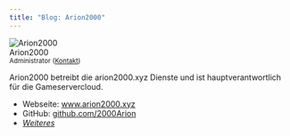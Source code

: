 ```yaml
---
title: "Blog: Arion2000"
---
```


<div>
     <div className="col col--6 authorCol_node_modules-@docusaurus-theme-classic-lib-theme-BlogPostItem-Header-Authors-styles-module">
        <div className="avatar margin-bottom--sm">
            <img className="avatar__photo" src="https://img.arion2000.xyz/r/Arion2000-logo.png" alt="Arion2000" itemprop="image"></img>
            <div className="avatar__intro" itemprop="author" itemscope="" itemtype="https://schema.org/Person">
                <div className="avatar__name">
                        <span itemprop="name">Arion2000</span>
                </div>
                <small className="avatar__subtitle" itemprop="description">Administrator (<a href="mailto:mail@arion2000.xyz">Kontakt</a>)</small>
                <small className="avatar__subtitle" itemprop="description"></small>
            </div> 
        </div>
     </div>
</div>

Arion2000 betreibt die arion2000.xyz Dienste und ist hauptverantwortlich für die Gameservercloud.

- Webseite: www.arion2000.xyz
- GitHub: [github.com/2000Arion](https://r.arion2000.xyz/GitHub)
- [*Weiteres*](https://r.arion2000.xyz/links)
